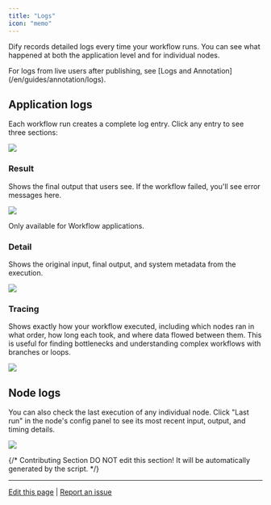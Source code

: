 ```yaml
---
title: "Logs"
icon: "memo"
---
```


Dify records detailed logs every time your workflow runs. You can see what happened at both the application level and for individual nodes.

<Info>
For logs from live users after publishing, see [Logs and Annotation](/en/guides/annotation/logs).
</Info>

## Application logs

Each workflow run creates a complete log entry. Click any entry to see three sections:

![](https://assets-docs.dify.ai/2025/04/08a885858cfa6e8863faac891a5be319.png)

### Result

Shows the final output that users see. If the workflow failed, you'll see error messages here.

![](https://assets-docs.dify.ai/2025/06/22856751d278ffad99d0533d2d96e125.png)

<Warning>
Only available for Workflow applications.
</Warning>

### Detail

Shows the original input, final output, and system metadata from the execution.

![](https://assets-docs.dify.ai/2025/06/882b783cd843ab666f5bc3c06f78521d.png)

### Tracing

Shows exactly how your workflow executed, including which nodes ran in what order, how long each took, and where data flowed between them. This is useful for finding bottlenecks and understanding complex workflows with branches or loops.

![](https://assets-docs.dify.ai/2025/06/9e614ac01b1f6e0aeadda78c91ce93b7.png)

## Node logs

You can also check the last execution of any individual node. Click "Last run" in the node's config panel to see its most recent input, output, and timing details.

![](https://assets-docs.dify.ai/2025/06/9c6e57236d85f426a930424863042d7d.png)

{/*
Contributing Section
DO NOT edit this section!
It will be automatically generated by the script.
*/}

---

[Edit this page](https://github.com/langgenius/dify-docs/edit/main/en/documentation/pages/debug/history-and-logs.mdx) | [Report an issue](https://github.com/langgenius/dify-docs/issues/new?template=docs.yml)


